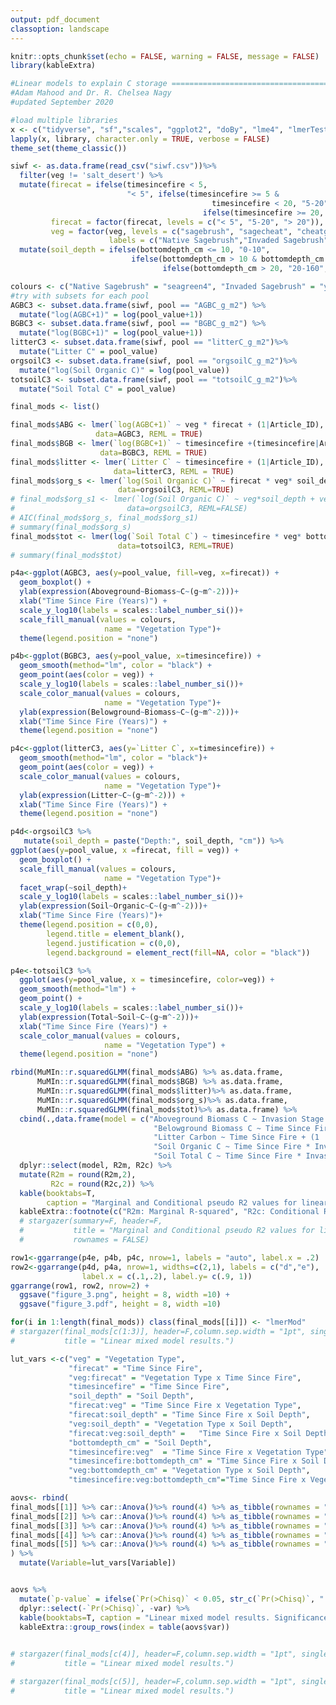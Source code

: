 ```yaml
---
output: pdf_document
classoption: landscape
---
```


```r
knitr::opts_chunk$set(echo = FALSE, warning = FALSE, message = FALSE)
library(kableExtra)
```

```r
#Linear models to explain C storage ============================================
#Adam Mahood and Dr. R. Chelsea Nagy
#updated September 2020

#load multiple libraries 
x <- c("tidyverse", "sf","scales", "ggplot2", "doBy", "lme4", "lmerTest", "stargazer","ggpubr")
lapply(x, library, character.only = TRUE, verbose = FALSE)
theme_set(theme_classic())

siwf <- as.data.frame(read_csv("siwf.csv"))%>%
  filter(veg != 'salt_desert') %>%
  mutate(firecat = ifelse(timesincefire < 5,
                          "< 5", ifelse(timesincefire >= 5 &
                                             timesincefire < 20, "5-20", 
                                           ifelse(timesincefire >= 20, "> 20", NA))),
         firecat = factor(firecat, levels = c("< 5", "5-20", "> 20")),
         veg = factor(veg, levels = c("sagebrush", "sagecheat", "cheatgrass"),
                      labels = c("Native Sagebrush","Invaded Sagebrush","Cheatgrass")))%>%
  mutate(soil_depth = ifelse(bottomdepth_cm <= 10, "0-10", 
                           ifelse(bottomdepth_cm > 10 & bottomdepth_cm <=20, "10-20", 
                                  ifelse(bottomdepth_cm > 20, "20-160", NA))))

colours <- c("Native Sagebrush" = "seagreen4", "Invaded Sagebrush" = "yellowgreen", "Cheatgrass" = "gold")
#try with subsets for each pool
AGBC3 <- subset.data.frame(siwf, pool == "AGBC_g_m2") %>%
  mutate("log(AGBC+1)" = log(pool_value+1)) 
BGBC3 <- subset.data.frame(siwf, pool == "BGBC_g_m2") %>%
  mutate("log(BGBC+1)" = log(pool_value+1))
litterC3 <- subset.data.frame(siwf, pool == "litterC_g_m2")%>%
  mutate("Litter C" = pool_value)
orgsoilC3 <- subset.data.frame(siwf, pool == "orgsoilC_g_m2")%>%
  mutate("log(Soil Organic C)" = log(pool_value))
totsoilC3 <- subset.data.frame(siwf, pool == "totsoilC_g_m2")%>%
  mutate("Soil Total C" = pool_value) 

final_mods <- list()

final_mods$ABG <- lmer(`log(AGBC+1)` ~ veg * firecat + (1|Article_ID), 
                   data=AGBC3, REML = TRUE)
final_mods$BGB <- lmer(`log(BGBC+1)` ~ timesincefire +(timesincefire|Article_ID), 
                    data=BGBC3, REML = TRUE)
final_mods$litter <- lmer(`Litter C` ~ timesincefire + (1|Article_ID), 
                       data=litterC3, REML = TRUE)
final_mods$org_s <- lmer(`log(Soil Organic C)` ~ firecat * veg* soil_depth + (1|Article_ID),
                        data=orgsoilC3, REML=TRUE)
# final_mods$org_s1 <- lmer(`log(Soil Organic C)` ~ veg*soil_depth + veg*firecat +(1|Article_ID),
#                         data=orgsoilC3, REML=FALSE)
# AIC(final_mods$org_s, final_mods$org_s1)
# summary(final_mods$org_s)
final_mods$tot <- lmer(log(`Soil Total C`) ~ timesincefire * veg* bottomdepth_cm + (1|Article_ID), 
                        data=totsoilC3, REML=TRUE)
# summary(final_mods$tot)
```

```r
p4a<-ggplot(AGBC3, aes(y=pool_value, fill=veg, x=firecat)) + 
  geom_boxplot() +
  ylab(expression(Aboveground~Biomass~C~(g~m^-2)))+
  xlab("Time Since Fire (Years)") +
  scale_y_log10(labels = scales::label_number_si())+
  scale_fill_manual(values = colours,
                     name = "Vegetation Type")+
  theme(legend.position = "none")
```

```r
p4b<-ggplot(BGBC3, aes(y=pool_value, x=timesincefire)) +  
  geom_smooth(method="lm", color = "black") +
  geom_point(aes(color = veg)) +
  scale_y_log10(labels = scales::label_number_si())+
  scale_color_manual(values = colours,
                     name = "Vegetation Type")+
  ylab(expression(Belowground~Biomass~C~(g~m^-2)))+
  xlab("Time Since Fire (Years)") +
  theme(legend.position = "none")

```

```r
p4c<-ggplot(litterC3, aes(y=`Litter C`, x=timesincefire)) + 
  geom_smooth(method="lm", color = "black")+
  geom_point(aes(color = veg)) +
  scale_color_manual(values = colours,
                     name = "Vegetation Type")+
  ylab(expression(Litter~C~(g~m^-2))) +
  xlab("Time Since Fire (Years)") +
  theme(legend.position = "none")
```

```r
p4d<-orgsoilC3 %>%
   mutate(soil_depth = paste("Depth:", soil_depth, "cm")) %>%
ggplot(aes(y=pool_value, x =firecat, fill = veg)) + 
  geom_boxplot() +
  scale_fill_manual(values = colours,
                     name = "Vegetation Type")+
  facet_wrap(~soil_depth)+
  scale_y_log10(labels = scales::label_number_si())+
  ylab(expression(Soil~Organic~C~(g~m^-2)))+
  xlab("Time Since Fire (Years)")+
  theme(legend.position = c(0,0),
        legend.title = element_blank(),
        legend.justification = c(0,0),
        legend.background = element_rect(fill=NA, color = "black"))
```

```r
p4e<-totsoilC3 %>%
  ggplot(aes(y=pool_value, x = timesincefire, color=veg)) +
  geom_smooth(method="lm") +
  geom_point() +
  scale_y_log10(labels = scales::label_number_si())+
  ylab(expression(Total~Soil~C~(g~m^-2)))+
  xlab("Time Since Fire (Years)") +
  scale_color_manual(values = colours,
                     name = "Vegetation Type") +
  theme(legend.position = "none")
```

```r
rbind(MuMIn::r.squaredGLMM(final_mods$ABG) %>% as.data.frame,
      MuMIn::r.squaredGLMM(final_mods$BGB) %>% as.data.frame,
      MuMIn::r.squaredGLMM(final_mods$litter)%>% as.data.frame,
      MuMIn::r.squaredGLMM(final_mods$org_s)%>% as.data.frame,
      MuMIn::r.squaredGLMM(final_mods$tot)%>% as.data.frame) %>%
  cbind(.,data.frame(model = c("Aboveground Biomass C ~ Invasion Stage * Time Since Fire + (1 | Article ID)",
                                "Belowground Biomass C ~ Time Since Fire + (Time Since Fire | Article ID)",
                                "Litter Carbon ~ Time Since Fire + (1 | Article ID)", 
                                "Soil Organic C ~ Time Since Fire * Invasion Stage * Soil Depth + (1 | Article ID)",
                                "Soil Total C ~ Time Since Fire * Invasion Stage * Soil Depth +      (1 | Article ID)"))) %>%
  dplyr::select(model, R2m, R2c) %>%
  mutate(R2m = round(R2m,2),
         R2c = round(R2c,2)) %>%
  kable(booktabs=T, 
        caption = "Marginal and Conditional pseudo R2 values for linear mixed models") %>%
  kableExtra::footnote(c("R2m: Marginal R-squared", "R2c: Conditional R-squared"))
  # stargazer(summary=F, header=F, 
  #           title = "Marginal and Conditional pseudo R2 values for linear mixed models",
  #           rownames = FALSE)
```

```r
row1<-ggarrange(p4e, p4b, p4c, nrow=1, labels = "auto", label.x = .2)
row2<-ggarrange(p4d, p4a, nrow=1, widths=c(2,1), labels = c("d","e"),
                label.x = c(.1,.2), label.y= c(.9, 1))
ggarrange(row1, row2, nrow=2) +
  ggsave("figure_3.png", height = 8, width =10) +
  ggsave("figure_3.pdf", height = 8, width =10)
```

```r
for(i in 1:length(final_mods)) class(final_mods[[i]]) <- "lmerMod"
# stargazer(final_mods[c(1:3)], header=F,column.sep.width = "1pt", single.row = T, 
#           title = "Linear mixed model results.")

lut_vars <-c("veg" = "Vegetation Type",
             "firecat" = "Time Since Fire",
             "veg:firecat" = "Vegetation Type x Time Since Fire",
             "timesincefire" = "Time Since Fire",
             "soil_depth" = "Soil Depth",
             "firecat:veg" = "Time Since Fire x Vegetation Type",
             "firecat:soil_depth" = "Time Since Fire x Soil Depth",
             "veg:soil_depth" = "Vegetation Type x Soil Depth",
             "firecat:veg:soil_depth" =   "Time Since Fire x Soil Depth",
             "bottomdepth_cm" = "Soil Depth",
             "timesincefire:veg"  = "Time Since Fire x Vegetation Type",
             "timesincefire:bottomdepth_cm" = "Time Since Fire x Soil Depth",
             "veg:bottomdepth_cm" = "Vegetation Type x Soil Depth",
             "timesincefire:veg:bottomdepth_cm"="Time Since Fire x Vegetation Type x Soil Depth")

aovs<- rbind(
final_mods[[1]] %>% car::Anova()%>% round(4) %>% as_tibble(rownames = "Variable") %>% mutate(var = "Aboveground Biomass C"),
final_mods[[2]] %>% car::Anova()%>% round(4) %>% as_tibble(rownames = "Variable") %>% mutate(var = "Belowground Biomass C"),
final_mods[[3]] %>% car::Anova()%>% round(4) %>% as_tibble(rownames = "Variable") %>% mutate(var = "Litter C"),
final_mods[[4]] %>% car::Anova()%>% round(4) %>% as_tibble(rownames = "Variable") %>% mutate(var = "Soil Organic C"),
final_mods[[5]] %>% car::Anova()%>% round(4) %>% as_tibble(rownames = "Variable") %>% mutate(var = "Soil Total C")
) %>%
  mutate(Variable=lut_vars[Variable])


aovs %>%
  mutate(`p-value` = ifelse(`Pr(>Chisq)` < 0.05, str_c(`Pr(>Chisq)`, " *"), `Pr(>Chisq)`))%>%
  dplyr::select(-`Pr(>Chisq)`, -var) %>%
  kable(booktabs=T, caption = "Linear mixed model results. Significance calculated using type II Wald Chi-squared tests") %>%
  kableExtra::group_rows(index = table(aovs$var))
  
```

```r
# stargazer(final_mods[c(4)], header=F,column.sep.width = "1pt", single.row = T, 
#           title = "Linear mixed model results.")
```

```r
# stargazer(final_mods[c(5)], header=F,column.sep.width = "1pt", single.row = T, 
#           title = "Linear mixed model results.")
```
